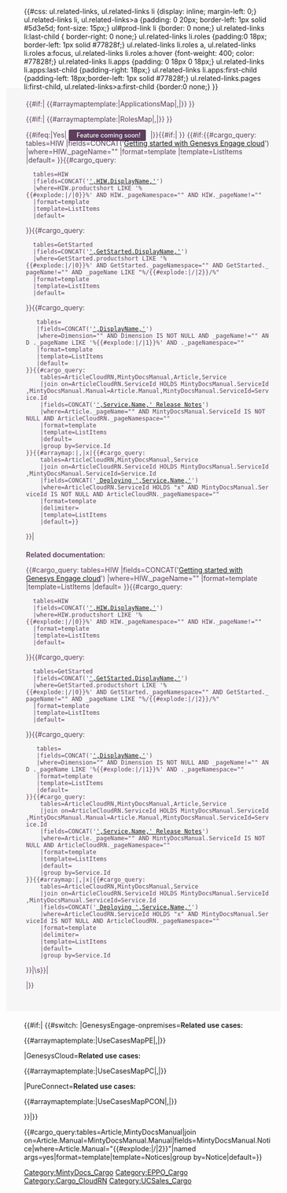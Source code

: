 <onlyinclude>{{#css: 
ul.related-links, ul.related-links li {display: inline; margin-left: 0;}
ul.related-links li, ul.related-links>a {padding: 0 20px;  border-left: 1px solid #5d3e5d; font-size: 15px;}
ul#prod-link li {border: 0 none;}
ul.related-links li:last-child { border-right: 0 none;}
ul.related-links li.roles {padding:0 18px; border-left: 1px solid #77828f;}
ul.related-links li.roles a, ul.related-links li.roles a:focus, ul.related-links li.roles a:hover {font-weight: 400; color: #77828f;}
ul.related-links li.apps {padding: 0 18px 0 18px;}
ul.related-links li.apps:last-child {padding-right: 18px;}
ul.related-links li.apps:first-child {padding-left: 18px;border-left: 1px solid #77828f;}
ul.related-links.pages li:first-child, ul.related-links>a:first-child {border:0 none;}
}}<div class="eppo-head" style="background-color:#f6f6f6; color: #5d3e5d;margin:-20px -18px 20px -36px; padding:20px 20px 30px 40px;">
<div class="col-md-10" id="eppo-links" style="padding:0; margin-top:-10px;min-height:20px;">
<ul class="related-links">{{#if:{{{Application|}}}|
{{#arraymaptemplate:{{{Application|}}}|ApplicationsMap|,|}}
}}</ul>
<ul class="related-links">{{#if:{{{Role|}}}|
{{#arraymaptemplate:{{{Role|}}}|RolesMap|,|}}
}}</ul>
</div>
<div class="col-md-2" id="eppo-version" style="padding:0;"></div>
<div class="clearfix"></div>
<div id="eppo-heading" style="margin-bottom: 15px;"></div>
{{#ifeq:{{{ComingSoon|}}}|Yes|
<span style="background-color: #5D3E5D; color: #fff; padding: 3px 10px; border: 1px solid #5D3E5D; border-radius: 3px; font-size: 90%; font-weight: 500;margin-right: 5px;"><i class="glyphicon glyphicon-flag" style="margin-right: 5px;"></i>Feature coming soon!</span>
|}}{{#if:{{{Context|}}}|
<span>{{{Context}}}</span>
}}
{{#if:{{#cargo_query:
tables=HIW
|fields=CONCAT('[[PEC-Admin/HIW|Getting started with Genesys Engage cloud]]')
|where=HIW._pageName="{{FULLPAGENAME}}"
|format=template
|template=ListItems
|default=
}}{{#cargo_query:
   tables=HIW
   |fields=CONCAT('[[',HIW._pageName ,'|',HIW.DisplayName,']]')
   |where=HIW.productshort LIKE '%{{#explode:{{FULLPAGENAME}}|/|0}}%' AND HIW._pageNamespace="{{NAMESPACENUMBER}}" AND HIW._pageName!="{{FULLPAGENAME}}"
   |format=template
   |template=ListItems
   |default=
}}{{#cargo_query:
   tables=GetStarted
   |fields=CONCAT('[[',GetStarted._pageName,'|',GetStarted.DisplayName,']]')
   |where=GetStarted.productshort LIKE '%{{#explode:{{FULLPAGENAME}}|/|0}}%' AND GetStarted._pageNamespace="{{NAMESPACENUMBER}}" AND GetStarted._pageName!="{{FULLPAGENAME}}" AND _pageName LIKE "%/{{#explode:{{FULLPAGENAME}}|/|2}}/%"
   |format=template
   |template=ListItems
   |default=
}}{{#cargo_query:
    tables={{{PageType|}}}
    |fields=CONCAT('[[',_pageName,'|',DisplayName,']]')
    |where=Dimension="{{{Dimension|}}}" AND Dimension IS NOT NULL AND _pageName!="{{FULLPAGENAME}}" AND {{{PageType|}}}._pageName LIKE '%{{#explode:{{FULLPAGENAME}}|/|1}}%' AND {{{PageType|}}}._pageNamespace="{{NAMESPACENUMBER}}"
    |format=template
    |template=ListItems
    |default=
 }}{{#cargo_query:
     tables=ArticleCloudRN,MintyDocsManual,Article,Service
     |join on=ArticleCloudRN.ServiceId HOLDS MintyDocsManual.ServiceId,MintyDocsManual.Manual=Article.Manual,MintyDocsManual.ServiceId=Service.Id
     |fields=CONCAT('[[',ArticleCloudRN._pageName,'|',Service.Name,' Release Notes]]')
     |where=Article._pageName="{{FULLPAGENAME}}" AND MintyDocsManual.ServiceId IS NOT NULL AND ArticleCloudRN._pageNamespace="{{NAMESPACENUMBER}}"
     |format=template
     |template=ListItems
     |default=
     |group by=Service.Id
 }}{{#arraymap:{{{ServiceId|}}}|,|x|{{#cargo_query:
     tables=ArticleCloudRN,MintyDocsManual,Service
     |join on=ArticleCloudRN.ServiceId HOLDS MintyDocsManual.ServiceId,MintyDocsManual.ServiceId=Service.Id
     |fields=CONCAT('[[',MintyDocsManual._pageName,'| Deploying ',Service.Name,']]')
     |where=ArticleCloudRN.ServiceId HOLDS "x" AND MintyDocsManual.ServiceId IS NOT NULL AND ArticleCloudRN._pageNamespace="{{NAMESPACENUMBER}}"
     |format=template
     |delimiter=
     |template=ListItems
     |default=}}
}}|<div style="margin-top:20px;"><span style="font-weight:600;">Related documentation:</span><ul class="related-links pages">{{#cargo_query:
tables=HIW
|fields=CONCAT('[[PEC-Admin/HIW|Getting started with Genesys Engage cloud]]')
|where=HIW._pageName="{{FULLPAGENAME}}"
|format=template
|template=ListItems
|default=
}}{{#cargo_query:
   tables=HIW
   |fields=CONCAT('[[',HIW._pageName ,'|',HIW.DisplayName,']]')
   |where=HIW.productshort LIKE '%{{#explode:{{FULLPAGENAME}}|/|0}}%' AND HIW._pageNamespace="{{NAMESPACENUMBER}}" AND HIW._pageName!="{{FULLPAGENAME}}"
   |format=template
   |template=ListItems
   |default=
}}{{#cargo_query:
   tables=GetStarted
   |fields=CONCAT('[[',GetStarted._pageName,'|',GetStarted.DisplayName,']]')
   |where=GetStarted.productshort LIKE '%{{#explode:{{FULLPAGENAME}}|/|0}}%' AND GetStarted._pageNamespace="{{NAMESPACENUMBER}}" AND GetStarted._pageName!="{{FULLPAGENAME}}" AND _pageName LIKE "%/{{#explode:{{FULLPAGENAME}}|/|2}}/%"
   |format=template
   |template=ListItems
   |default=
}}{{#cargo_query:
    tables={{{PageType|}}}
    |fields=CONCAT('[[',_pageName,'|',DisplayName,']]')
    |where=Dimension="{{{Dimension|}}}" AND Dimension IS NOT NULL AND _pageName!="{{FULLPAGENAME}}" AND {{{PageType|}}}._pageName LIKE '%{{#explode:{{FULLPAGENAME}}|/|1}}%' AND {{{PageType|}}}._pageNamespace="{{NAMESPACENUMBER}}"
    |format=template
    |template=ListItems
    |default=
 }}{{#cargo_query:
     tables=ArticleCloudRN,MintyDocsManual,Article,Service
     |join on=ArticleCloudRN.ServiceId HOLDS MintyDocsManual.ServiceId,MintyDocsManual.Manual=Article.Manual,MintyDocsManual.ServiceId=Service.Id
     |fields=CONCAT('[[',ArticleCloudRN._pageName,'|',Service.Name,' Release Notes]]')
     |where=Article._pageName="{{FULLPAGENAME}}" AND MintyDocsManual.ServiceId IS NOT NULL AND ArticleCloudRN._pageNamespace="{{NAMESPACENUMBER}}"
     |format=template
     |template=ListItems
     |default=
     |group by=Service.Id
 }}{{#arraymap:{{{ServiceId|}}}|,|x|{{#cargo_query:
     tables=ArticleCloudRN,MintyDocsManual,Service
     |join on=ArticleCloudRN.ServiceId HOLDS MintyDocsManual.ServiceId,MintyDocsManual.ServiceId=Service.Id
     |fields=CONCAT('[[',MintyDocsManual._pageName,'| Deploying ',Service.Name,']]')
     |where=ArticleCloudRN.ServiceId HOLDS "x" AND MintyDocsManual.ServiceId IS NOT NULL AND ArticleCloudRN._pageNamespace="{{NAMESPACENUMBER}}"
     |format=template
     |delimiter=
     |template=ListItems
     |default=
     |group by=Service.Id
}}|\s}}|</ul>
|}}
</div>
</div>
<div>
{{#if:{{{UseCase|}}}|
{{#switch:{{{Platform|}}}
|GenesysEngage-onpremises=<span style="font-weight:600; ">Related use cases:</span><ul class="related-links">{{#arraymaptemplate:{{{UseCase|}}}|UseCasesMapPE|,|}}</ul>
|GenesysCloud=<span style="font-weight:600; ">Related use cases:</span><ul class="related-links">{{#arraymaptemplate:{{{UseCase|}}}|UseCasesMapPC|,|}}</ul>
|PureConnect=<span style="font-weight:600; ">Related use cases:</span><ul class="related-links">{{#arraymaptemplate:{{{UseCase|}}}|UseCasesMapPCON|,|}}</ul>
}}|}}
</div>
</div>
<!-- Notices-->{{#cargo_query:tables=Article,MintyDocsManual|join on=Article.Manual=MintyDocsManual.Manual|fields=MintyDocsManual.Notice|where=Article.Manual="{{#explode:{{FULLPAGENAME}}|/|2}}"|named args=yes|format=template|template=Notices|group by=Notice|default=}}

</onlyinclude>
<noinclude>[[Category:MintyDocs_Cargo]][[Category:EPPO_Cargo]][[Category:Cargo_CloudRN]][[Category:UCSales_Cargo]]
</noinclude>